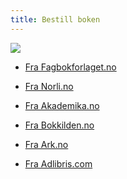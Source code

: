 ```yaml
---
title: Bestill boken
---
```


:::: {layout="[ 60, 40 ]"}

::: {#first-column}

![](assets/images/cover.jpg)

:::

::: {#second-column}
- [Fra Fagbokforlaget.no](https://www.fagbokforlaget.no/R-for-alle/I9788245036862)

- [Fra Norli.no](https://www.norli.no/boker/fagboker/samfunnsvitenskap/r-for-alle)

- [Fra Akademika.no](https://www.akademika.no/teknologi/data-og-informasjonsteknologi/r-alle/9788245036862)

- [Fra Bokkilden.no](https://www.bokkilden.no/dataprogram-for-kunst-og-humaniora/r-for-alle-thomas-hegghammer/produkt.do?produktId=112441653)

- [Fra Ark.no](https://www.ark.no/produkt/boker/fagboker/r-for-alle-9788245036862)

- [Fra Adlibris.com](https://www.adlibris.com/no/bok/r-for-alle-9788245036862)
:::

::::

